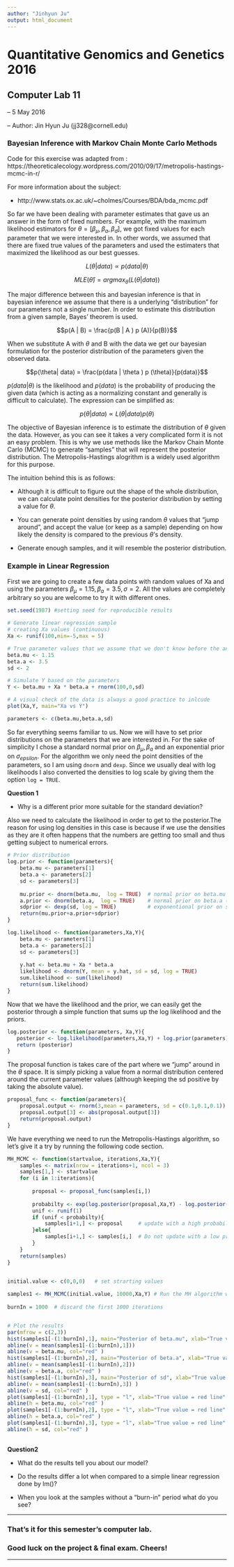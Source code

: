 ```yaml
---
author: "Jinhyun Ju"
output: html_document
---
```


Quantitative Genomics and Genetics 2016
======

Computer Lab 11
------

-- 5 May 2016

-- Author: Jin Hyun Ju (jj328@cornell.edu)

### Bayesian Inference with Markov Chain Monte Carlo Methods

Code for this exercise was adapted from :
https://theoreticalecology.wordpress.com/2010/09/17/metropolis-hastings-mcmc-in-r/

For more information about the subject:

+ http://www.stats.ox.ac.uk/~cholmes/Courses/BDA/bda_mcmc.pdf

So far we have been dealing with parameter estimates that gave us an answer in the form of fixed numbers. For example, with the maximum likelihood estimators for $\theta = [\beta_{\mu}, \beta_a,\beta_d]$, we got fixed values for each parameter that we were interested in. In other words, we assumed that there are fixed true values of the parameters and used the estimaters that maximized the likelihood as our best guesses.

$$ L(\theta | data) \propto p(data | \theta) $$

$$MLE(\hat{\theta}) = argmax_{\theta}(L(\theta | data)) $$

The major difference between this and bayesian inference is that in bayesian inference we assume that there is a underlying "distribution" for our parameters not a single number. In order to estimate this distribution from a given sample, Bayes' theorem is used. 

$$p(A | B) = \frac{p(B | A ) p (A)}{p(B)}$$

When we substitute A with $\theta$ and B with the data we get our bayesian formulation for the posterior distribution of the parameters given the observed data. 

$$p(\theta| data) = \frac{p(data | \theta ) p (\theta)}{p(data)}$$

$p(data | \theta)$ is the likelihood and $p(data)$ is the probability of producing the given data (which is acting as a normalizing constant and generally is difficult to calculate). The expression can be simplified as:

$$p(\theta| data) \propto L(\theta | data ) p (\theta)$$

The objective of Bayesian inference is to estimate the distribution of $\theta$ given the data. However, as you can see it takes a very complicated form it is not an easy problem. This is why we use methods like the Markov Chain Monte Carlo (MCMC) to generate "samples" that will represent the posterior distribution. The Metropolis-Hastings alogrithm is a widely used algorithm for this purpose. 

The intuition behind this is as follows:

+ Although it is difficult to figure out the shape of the whole distribution, we can calculate point densities for the posterior distribution by setting a value for $\theta$.

+ You can generate point densities by using random $\theta$ values that "jump around", and accept the value (or keep as a sample) depending on how likely the density is compared to the previous $\theta$'s density.

+ Generate enough samples, and it will resemble the posterior distribution.

### Example in Linear Regression

First we are going to create a few data points with random values of Xa and using the parameters $\beta_{\mu} = 1.15, \beta_a = 3.5, \sigma = 2$. All the values are completely arbitrary so you are welcome to try it with different ones.

```r

set.seed(1987) #setting seed for reproducible results

# Generate linear regression sample
# creating Xa values (continuous)
Xa <- runif(100,min=-5,max = 5)

# True parameter values that we assume that we don't know before the analysis.
beta.mu <- 1.15
beta.a <- 3.5
sd <- 2

# Simulate Y based on the parameters
Y <- beta.mu + Xa * beta.a + rnorm(100,0,sd)

# A visual check of the data is always a good practice to inlcude
plot(Xa,Y, main="Xa vs Y")

parameters <- c(beta.mu,beta.a,sd)

```

So far everything seems familiar to us. Now we will have to set prior distributions on the parameters that we are interested in. For the sake of simplicity I chose a standard normal prior on $\beta_{\mu},\beta_a$ and an exponential prior on $\sigma_{epsilon}$. For the algorithm we only need the point densities of the parameters, so I am using `dnorm` and `dexp`. Since we usually deal with log likelihoods I also converted the densities to log scale by giving them the option `log = TRUE`.

**Question 1**

+ Why is a different prior more suitable for the standard deviation?

Also we need to calculate the likelihood in order to get to the posterior.The reason for using log densities in this case is because if we use the densities as they are it often happens that the numbers are getting too small and thus getting subject to numerical errors. 


```r

# Prior distribution
log.prior <- function(parameters){
    beta.mu <- parameters[1]
    beta.a <- parameters[2]
    sd <- parameters[3]
    
    mu.prior <- dnorm(beta.mu,  log = TRUE)  # normal prior on beta.mu (mean 0, sd = 1)
    a.prior <- dnorm(beta.a,  log = TRUE)    # normal prior on beta.a (mean 0, sd = 1)
    sdprior <- dexp(sd, log = TRUE)          # exponentional prior on sd
    return(mu.prior+a.prior+sdprior)
}

log.likelihood <- function(parameters,Xa,Y){
    beta.mu <- parameters[1]
    beta.a <- parameters[2]
    sd <- parameters[3]
     
    y.hat <- beta.mu + Xa * beta.a
    likelihood <- dnorm(Y, mean = y.hat, sd = sd, log = TRUE)
    sum.likelihood <- sum(likelihood)
    return(sum.likelihood)   
}

```


Now that we have the likelihood and the prior, we can easily get the posterior through a simple function that sums up the log likelihood and the priors. 


```r

log.posterior <- function(parameters, Xa,Y){
   posterior <- log.likelihood(parameters,Xa,Y) + log.prior(parameters)
   return (posterior)
}

```

The proposal function is takes care of the part where we "jump" around in the $\theta$ space. It is simply picking a value from a normal distribution centered around the current parameter values (although keeping the sd positive by taking the absolute value).

```r
proposal_func <- function(parameters){
    proposal.output <- rnorm(3,mean = parameters, sd = c(0.1,0.1,0.1)) # why do we need an abs for the sd?
    proposal.output[3] <- abs(proposal.output[3])
    return(proposal.output) 
}
```

We have everything we need to run the Metropolis-Hastings algorithm, so let's give it a try by running the following code section. 


```r
MH_MCMC <- function(startvalue, iterations,Xa,Y){
    samples <- matrix(nrow = iterations+1, ncol = 3)
    samples[1,] <- startvalue
    for (i in 1:iterations){
      
        proposal <- proposal_func(samples[i,])
        
        probabilty <- exp(log.posterior(proposal,Xa,Y) - log.posterior(samples[i,],Xa,Y))
        unif <- runif(1)
        if (unif < probabilty){
            samples[i+1,] <- proposal     # update with a high probability
        }else{ 
            samples[i+1,] <- samples[i,]  # Do not update with a low probability
        }
    }
    return(samples)
}
 

initial.value <- c(0,0,0)   # set strarting values

samples1 <- MH_MCMC(initial.value, 10000,Xa,Y) # Run the MH algorithm with 10000 iterations
 
burnIn = 1000  # discard the first 1000 iterations 


# Plot the results
par(mfrow = c(2,3))
hist(samples1[-(1:burnIn),1], main="Posterior of beta.mu", xlab="True value = red line" )
abline(v = mean(samples1[-(1:burnIn),1]))
abline(v = beta.mu, col="red" )
hist(samples1[-(1:burnIn),2], main="Posterior of beta.a", xlab="True value = red line")
abline(v = mean(samples1[-(1:burnIn),2]))
abline(v = beta.a, col="red" )
hist(samples1[-(1:burnIn),3], main="Posterior of sd", xlab="True value = red line")
abline(v = mean(samples1[-(1:burnIn),3]) )
abline(v = sd, col="red" )
plot(samples1[-(1:burnIn),1], type = "l", xlab="True value = red line" , main = "samples1 values of beta.mu")
abline(h = beta.mu, col="red" )
plot(samples1[-(1:burnIn),2], type = "l", xlab="True value = red line" , main = "samples1 values of beta.a")
abline(h = beta.a, col="red" )
plot(samples1[-(1:burnIn),3], type = "l", xlab="True value = red line" , main = "samples1 values of sd")
abline(h = sd, col="red" )
 

```

**Question2**

+ What do the results tell you about our model? 

+ Do the results differ a lot when compared to a simple linear regression done by lm()?

+ When you look at the samples without a "burn-in" period what do you see?

***
### That's it for this semester's computer lab. 
### Good luck on the project & final exam. Cheers!
***

